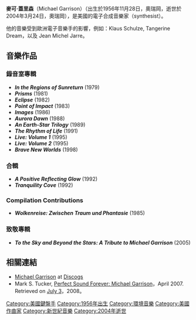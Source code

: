 '''麥可·蓋里森'''（Michael Garrison）（出生於1956年11月28日，奧瑞岡，逝世於2004年3月24日，奧瑞岡），是美國的電子合成音樂家（synthesist）。

他的音樂受到歐洲電子音樂手的影響，例如：Klaus Schulze, Tangerine Dream，以及 Jean Michel Jarre。

== 音樂作品 ==
=== 錄音室專輯 ===
* '''''In the Regions of Sunreturn''''' (1979)
* '''''Prisms''''' (1981)
* '''''Eclipse''''' (1982)
* '''''Point of Impact''''' (1983)
* '''''Images''''' (1986)
* '''''Aurora Dawn''''' (1988)
* '''''An Earth-Star Trilogy''''' (1989)
* '''''The Rhythm of Life''''' (1991)
* '''''Live: Volume 1''''' (1995)
* '''''Live: Volume 2''''' (1995)
* '''''Brave New Worlds''''' (1998)

=== 合輯 ===
* '''''A Positive Reflecting Glow''''' (1992)
* '''''Tranquility Cove''''' (1992)

=== Compilation Contributions ===
* '''''Wolkenreise: Zwischen Traum und Phantasie''''' (1985)

=== 致敬專輯 ===
* '''''To the Sky and Beyond the Stars: A Tribute to Michael Garrison''''' (2005)

== 相關連結 ==
* [http://www.discogs.com/artist/Michael+Garrison Michael Garrison]{{Wayback|url=http://www.discogs.com/artist/Michael+Garrison |date=20090503041721 }} at [[Discogs|Discogs]]
* Mark S. Tucker, [http://www.furious.com/Perfect/michaelgarrison.html Perfect Sound Forever: Michael Garrison]{{Wayback|url=http://www.furious.com/Perfect/michaelgarrison.html |date=20180831074556 }}，April 2007. Retrieved on [[July_3|July 3]]，2008。

[[Category:美國鍵盤手|Category:美國鍵盤手]]
[[Category:1956年出生|Category:1956年出生]]
[[Category:環境音樂|Category:環境音樂]]
[[Category:美國作曲家|Category:美國作曲家]]
[[Category:新世紀音樂|Category:新世紀音樂]]
[[Category:2004年逝世|Category:2004年逝世]]